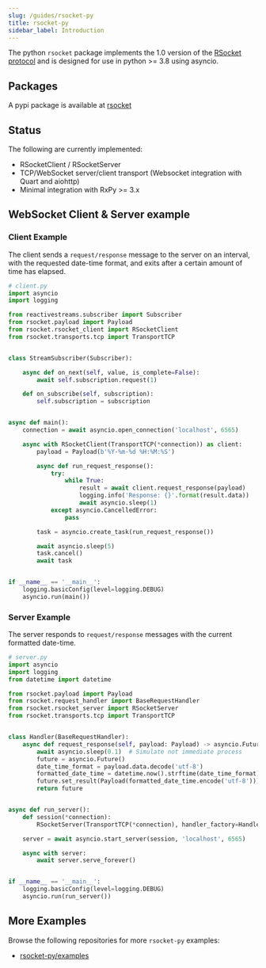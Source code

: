 ```yaml
---
slug: /guides/rsocket-py
title: rsocket-py
sidebar_label: Introduction
---
```


The python `rsocket` package implements the 1.0 version of the [RSocket protocol](https://rsocket.io/about/protocol)
and is designed for use in python >= 3.8 using asyncio.

## Packages

A pypi package is available at [rsocket](https://pypi.org/project/rsocket/)

## Status

The following are currently implemented:

- RSocketClient / RSocketServer
- TCP/WebSocket server/client transport (Websocket integration with Quart and aiohttp)
- Minimal integration with RxPy >= 3.x

## WebSocket Client & Server example

### Client Example

The client sends a `request/response` message to the server on an interval, with the requested date-time format, and exits after a certain amount of time has elapsed.

```py
# client.py
import asyncio
import logging

from reactivestreams.subscriber import Subscriber
from rsocket.payload import Payload
from rsocket.rsocket_client import RSocketClient
from rsocket.transports.tcp import TransportTCP


class StreamSubscriber(Subscriber):

    async def on_next(self, value, is_complete=False):
        await self.subscription.request(1)

    def on_subscribe(self, subscription):
        self.subscription = subscription


async def main():
    connection = await asyncio.open_connection('localhost', 6565)

    async with RSocketClient(TransportTCP(*connection)) as client:
        payload = Payload(b'%Y-%m-%d %H:%M:%S')

        async def run_request_response():
            try:
                while True:
                    result = await client.request_response(payload)
                    logging.info('Response: {}'.format(result.data))
                    await asyncio.sleep(1)
            except asyncio.CancelledError:
                pass

        task = asyncio.create_task(run_request_response())

        await asyncio.sleep(5)
        task.cancel()
        await task


if __name__ == '__main__':
    logging.basicConfig(level=logging.DEBUG)
    asyncio.run(main())
```

### Server Example

The server responds to `request/response` messages with the current formatted date-time.

```py
# server.py
import asyncio
import logging
from datetime import datetime

from rsocket.payload import Payload
from rsocket.request_handler import BaseRequestHandler
from rsocket.rsocket_server import RSocketServer
from rsocket.transports.tcp import TransportTCP


class Handler(BaseRequestHandler):
    async def request_response(self, payload: Payload) -> asyncio.Future:
        await asyncio.sleep(0.1)  # Simulate not immediate process
        future = asyncio.Future()
        date_time_format = payload.data.decode('utf-8')
        formatted_date_time = datetime.now().strftime(date_time_format)
        future.set_result(Payload(formatted_date_time.encode('utf-8')))
        return future


async def run_server():
    def session(*connection):
        RSocketServer(TransportTCP(*connection), handler_factory=Handler)

    server = await asyncio.start_server(session, 'localhost', 6565)

    async with server:
        await server.serve_forever()


if __name__ == '__main__':
    logging.basicConfig(level=logging.DEBUG)
    asyncio.run(run_server())
```

## More Examples

Browse the following repositories for more `rsocket-py` examples:

- [rsocket-py/examples](https://github.com/rsocket/rsocket-py/tree/master/examples)
